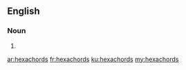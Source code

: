 ==English==

===Noun===
{{head|en}}

# {{plural of|hexachord}}

[[ar:hexachords]]
[[fr:hexachords]]
[[ku:hexachords]]
[[my:hexachords]]